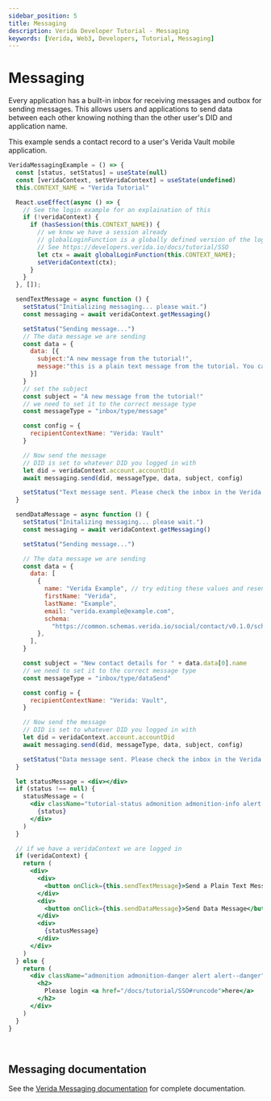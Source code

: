 ```yaml
---
sidebar_position: 5
title: Messaging
description: Verida Developer Tutorial - Messaging
keywords: [Verida, Web3, Developers, Tutorial, Messaging]
---
```


# Messaging

Every application has a built-in inbox for receiving messages and outbox for sending messages.
This allows users and applications to send data between each other knowing nothing than the other user's DID and application name.

This example sends a contact record to a user's Verida Vault mobile application.

```jsx live
VeridaMessagingExample = () => {
  const [status, setStatus] = useState(null)
  const [veridaContext, setVeridaContext] = useState(undefined)
  this.CONTEXT_NAME = "Verida Tutorial"

  React.useEffect(async () => {
    // See the login example for an explaination of this
    if (!veridaContext) {
      if (hasSession(this.CONTEXT_NAME)) {
        // we know we have a session already
        // globalLoginFunction is a globally defined version of the login function 
        // See https://developers.verida.io/docs/tutorial/SSO
        let ctx = await globalLoginFunction(this.CONTEXT_NAME);
        setVeridaContext(ctx);
      }
    }
  }, []);

  sendTextMessage = async function () {
    setStatus("Initializing messaging... please wait.")
    const messaging = await veridaContext.getMessaging()

    setStatus("Sending message...")
    // The data message we are sending
    const data = {
      data: [{
        subject:"A new message from the tutorial!",
        message:"this is a plain text message from the tutorial. You can edit this message in the browser."
      }]
    }
    // set the subject
    const subject = "A new message from the tutorial!"
    // we need to set it to the correct message type
    const messageType = "inbox/type/message"

    const config = {
      recipientContextName: "Verida: Vault"
    }

    // Now send the message
    // DID is set to whatever DID you logged in with
    let did = veridaContext.account.accountDid
    await messaging.send(did, messageType, data, subject, config)

    setStatus("Text message sent. Please check the inbox in the Verida Vault")
  }

  sendDataMessage = async function () {
    setStatus("Initalizing messaging... please wait.")
    const messaging = await veridaContext.getMessaging()

    setStatus("Sending message...")

    // The data message we are sending
    const data = {
      data: [
        {
          name: "Verida Example", // try editing these values and resend the message
          firstName: "Verida",
          lastName: "Example",
          email: "verida.example@example.com",
          schema:
            "https://common.schemas.verida.io/social/contact/v0.1.0/schema.json",
        },
      ],
    }

    const subject = "New contact details for " + data.data[0].name
    // we need to set it to the correct message type
    const messageType = "inbox/type/dataSend"

    const config = {
      recipientContextName: "Verida: Vault",
    }

    // Now send the message
    // DID is set to whatever DID you logged in with
    let did = veridaContext.account.accountDid
    await messaging.send(did, messageType, data, subject, config)

    setStatus("Data message sent. Please check the inbox in the Verida Vault")
  }

  let statusMessage = <div></div>
  if (status !== null) {
    statusMessage = (
      <div className="tutorial-status admonition admonition-info alert alert--info">
        {status}
      </div>
    )
  }

  // if we have a veridaContext we are logged in
  if (veridaContext) {
    return (
      <div>
        <div>
          <button onClick={this.sendTextMessage}>Send a Plain Text Message</button>
        </div>
        <div>
          <button onClick={this.sendDataMessage}>Send Data Message</button>
        </div>
        <div>
          {statusMessage}
        </div>
      </div>
    )
  } else {
    return (
      <div className="admonition admonition-danger alert alert--danger">
        <h2>
          Please login <a href="/docs/tutorial/SSO#runcode">here</a>
        </h2>
      </div>
    )
  }
}
```

<!-- this is a target so we can link to the end of the code block -->

<a name="runcode">&nbsp;</a>

## Messaging documentation

See the [Verida Messaging documentation](/client-sdk/messaging.md) for complete documentation.
